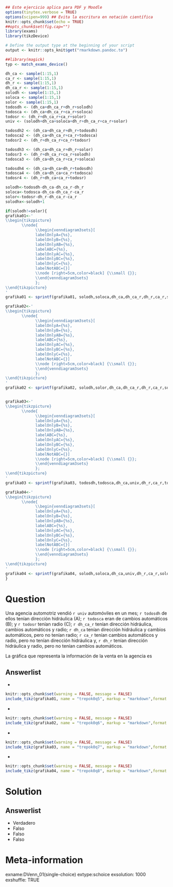```r
## Este ejercicio aplica para PDF y Moodle
options(tinytex.verbose = TRUE)
options(scipen=999) ## Evita la escritura en notación científica
knitr::opts_chunk$set(echo = TRUE)
##opts_chunk$set(fig.cap="")
library(exams)
library(tikzDevice)

# Define the output type at the beginning of your script
output <- knitr::opts_knit$get("rmarkdown.pandoc.to")

##library(magick)
typ <- match_exams_device()

dh_ca <- sample(1:15,1)
ca_r <- sample(1:15,1)
dh_r <- sample(1:15,1)
dh_ca_r <- sample(1:15,1)
solodh <- sample(1:15,1)
soloca <- sample(1:15,1)
solor <- sample(1:15,1)
todosdh <- (dh_ca+dh_ca_r+dh_r+solodh)
todosca <- (dh_ca+dh_ca_r+ca_r+soloca)
todosr <- (dh_r+dh_ca_r+ca_r+solor)
univ <- (solodh+dh_ca+soloca+dh_r+dh_ca_r+ca_r+solor)

todosdh2 <- (dh_ca+dh_ca_r+dh_r+todosdh)
todosca2 <- (dh_ca+dh_ca_r+ca_r+todosca)
todosr2 <- (dh_r+dh_ca_r+ca_r+todosr)

todosdh3 <- (dh_ca+dh_ca_r+dh_r+solor)
todosr3 <- (dh_r+dh_ca_r+ca_r+solodh)
todosca3 <- (dh_ca+dh_ca_r+ca_r+soloca)

todosdh4 <- (dh_ca+dh_ca+dh_r+todosdh)
todosca4 <- (dh_ca+dh_ca+ca_r+todosca)
todosr4 <- (dh_r+dh_ca+ca_r+todosr)

solodh<-todosdh-dh_ca-dh_ca_r-dh_r
soloca<-todosca-dh_ca-dh_ca_r-ca_r
solor<-todosr-dh_r-dh_ca_r-ca_r
solodhx<-solodh+1

if(solodh!=solor){
grafika01<-'
\\begin{tikzpicture}
       \\node{
             \\begin{venndiagram3sets}[
             labelOnlyA={%s},
             labelOnlyB={%s},
             labelOnlyAB={%s},
             labelABC={%s},
             labelOnlyAC={%s},
             labelOnlyBC={%s},
             labelOnlyC={%s},
             labelNotABC={}]
             \\node [right=5cm,color=black] {\\small {}};
             \\end{venndiagram3sets}
             };
\\end{tikzpicture}
'
grafika01 <- sprintf(grafika01, solodh,soloca,dh_ca,dh_ca_r,dh_r,ca_r,solor)

grafika02<-'
\\begin{tikzpicture}
       \\node{
             \\begin{venndiagram3sets}[
             labelOnlyA={%s},
             labelOnlyB={%s},
             labelOnlyAB={%s},
             labelABC={%s},
             labelOnlyAC={%s},
             labelOnlyBC={%s},
             labelOnlyC={%s},
             labelNotABC={}]
             \\node [right=5cm,color=black] {\\small {}};
             \\end{venndiagram3sets}
             };
\\end{tikzpicture}
'
grafika02 <- sprintf(grafika02, solodh,solor,dh_ca,dh_ca_r,dh_r,ca_r,soloca)


grafika03<-'
\\begin{tikzpicture}
       \\node{
             \\begin{venndiagram3sets}[
             labelOnlyA={%s},
             labelOnlyB={%s},
             labelOnlyAB={%s},
             labelABC={%s},
             labelOnlyAC={%s},
             labelOnlyBC={%s},
             labelOnlyC={%s},
             labelNotABC={}]
             \\node [right=5cm,color=black] {\\small {}};
             \\end{venndiagram3sets}
             };
\\end{tikzpicture}
'
grafika03 <- sprintf(grafika03, todosdh,todosca,dh_ca,univ,dh_r,ca_r,todosr)

grafika04<-'
\\begin{tikzpicture}
       \\node{
             \\begin{venndiagram3sets}[
             labelOnlyA={%s},
             labelOnlyB={%s},
             labelOnlyAB={%s},
             labelABC={%s},
             labelOnlyAC={%s},
             labelOnlyBC={%s},
             labelOnlyC={%s},
             labelNotABC={}]
             \\node [right=5cm,color=black] {\\small {}};
             \\end{venndiagram3sets}
             };
\\end{tikzpicture}
'
grafika04 <- sprintf(grafika04, solodh,soloca,dh_ca,univ,dh_r,ca_r,solor)
}
```

Question
========
Una agencia automotriz vendió `r univ` automóviles en un mes; `r todosdh` de ellos tenían dirección hidráulica (A); `r todosca` eran de cambios automáticos (B); y `r todosr` tenían radio (C); `r dh_ca_r` tenían dirección hidráulica, cambios automáticos y radio; `r dh_ca` tenían dirección hidráulica y cambios automáticos, pero no tenían radio; `r ca_r` tenían cambios automáticos y radio, pero no tenían dirección hidráulica y, `r dh_r` tenían dirección hidráulica y radio, pero no tenían cambios automáticos.

La gráfica que representa la información de la venta en la agencia es

Answerlist
----------
* \

```r
knitr::opts_chunk$set(warning = FALSE, message = FALSE)
include_tikz(grafika01, name = "trepok0q5", markup = "markdown",format = typ,packages = c("venndiagram"),width = "5cm")
```

* \

```r
knitr::opts_chunk$set(warning = FALSE, message = FALSE)
include_tikz(grafika02, name = "trepok0q6", markup = "markdown",format = typ,packages = c("venndiagram"),width = "5cm")
```

* \

```r
knitr::opts_chunk$set(warning = FALSE, message = FALSE)
include_tikz(grafika03, name = "trepok0q7", markup = "markdown",format = typ,packages = c("venndiagram"),width = "5cm")
```

* \

```r
knitr::opts_chunk$set(warning = FALSE, message = FALSE)
include_tikz(grafika04, name = "trepok0q8", markup = "markdown",format = typ,packages = c("venndiagram"),width = "5cm")
```

Solution
========

Answerlist
----------
* Verdadero
* Falso
* Falso
* Falso

Meta-information
================
exname:DVenn_01(single-choice)
extype:schoice
exsolution: 1000
exshuffle: TRUE
